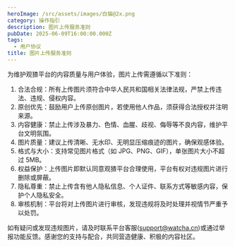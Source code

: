 ```yaml
---
heroImage: /src/assets/images/白猫@2x.png
category: 操作指引
description: 图片上传服务准则
pubDate: 2025-06-09T16:00:00.000Z
tags:
  - 用户协议
title: 图片上传服务准则
---
```


为维护观猹平台的内容质量与用户体验，图片上传需遵循以下准则：

1. 合法合规：所有上传图片须符合中华人民共和国相关法律法规，严禁上传违法、违规、侵权内容。
2. 原创优先：鼓励用户上传原创图片，若使用他人作品，须获得合法授权并注明来源。
3. 内容健康：禁止上传涉及暴力、色情、血腥、歧视、侮辱等不良内容，维护平台文明氛围。
4. 图片质量：建议上传清晰、无水印、无明显压缩痕迹的图片，确保观感体验。
5. 格式与大小：支持常见图片格式（如 JPG、PNG、GIF），单张图片大小不超过 5MB。
6. 权益保护：上传图片即默认同意观猹平台合理使用，平台有权对违规图片进行删除或屏蔽。
7. 隐私尊重：禁止上传含有他人隐私信息、个人证件、联系方式等敏感内容，保护个人隐私安全。
8. 审核机制：平台将对上传图片进行审核，发现违规将及时处理并视情节严重予以处罚。

如有疑问或发现违规图片，请及时联系平台客服([support@watcha.cn](mailto:support@watcha.cn))或通过举报功能反馈。感谢您的支持与配合，共同营造健康、积极的内容社区。
